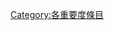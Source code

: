{{catmore1|[[Wikipedia:動畫專題|Wikipedia:動畫專題]]}}
{{Articles by Importance|topic=動畫|project=動畫|format=TOC}}
{{Wikipedia category}}
{{emptycat}}
[[Category:各重要度條目|Category:各重要度條目]]